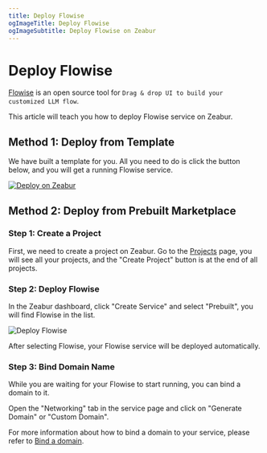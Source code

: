 ```yaml
---
title: Deploy Flowise
ogImageTitle: Deploy Flowise
ogImageSubtitle: Deploy Flowise on Zeabur
---
```


<WorkingInProgress />

# Deploy Flowise

[Flowise](https://github.com/FlowiseAI/Flowise) is an open source tool for `Drag & drop UI to build your customized LLM flow`.

This article will teach you how to deploy Flowise service on Zeabur.

## Method 1: Deploy from Template

We have built a template for you. All you need to do is click the button below, and you will get a running Flowise service.

[![Deploy on Zeabur](https://zeabur.com/button.svg)](https://zeabur.com/templates/2JYZTR)

## Method 2: Deploy from Prebuilt Marketplace

### Step 1: Create a Project

First, we need to create a project on Zeabur. Go to the [Projects](https://dash.zeabur.com/projects) page, you will see all your projects, and the "Create Project" button is at the end of all projects.

### Step 2: Deploy Flowise

In the Zeabur dashboard, click "Create Service" and select "Prebuilt", you will find Flowise in the list.

![Deploy Flowise](/marketplace/flowise/prebuilt.png)

After selecting Flowise, your Flowise service will be deployed automatically.

### Step 3: Bind Domain Name

While you are waiting for your Flowise to start running, you can bind a domain to it.

Open the "Networking" tab in the service page and click on "Generate Domain" or "Custom Domain".

For more information about how to bind a domain to your service, please refer to [Bind a domain](/deploy/domain-binding).
